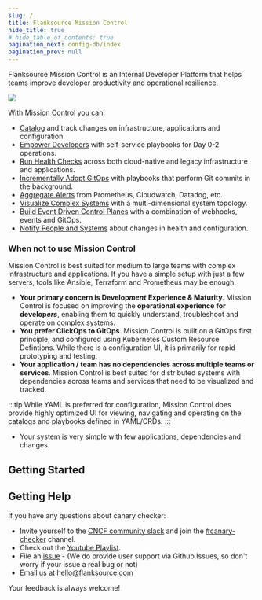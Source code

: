 ```yaml
---
slug: /
title: Flanksource Mission Control
hide_title: true
# hide_table_of_contents: true
pagination_next: config-db/index
pagination_prev: null
---
```



Flanksource Mission Control is an Internal Developer Platform that helps teams improve developer productivity and operational resilience.

![](/img/how-it-works.svg)

With Mission Control you can:

* [Catalog](./config-db) and track changes on infrastructure, applications and configuration.
* [Empower Developers](./playbooks) with self-service playbooks for Day 0-2 operations.
* [Run Health Checks](./canary-checker) across both cloud-native and legacy infrastructure and applications.
* [Incrementally Adopt GitOps](./playbooks/actions/gitops) with playbooks that perform Git commits in the background.
* [Aggregate Alerts](./canary-checker/probes) from Prometheus, Cloudwatch, Datadog, etc.
* [Visualize Complex Systems](./topology/overview) with a multi-dimensional system topology.
* [Build Event Driven Control Planes](./playbooks/actions/gitops) with a combination of webhooks, events and GitOps.
* [Notify People and Systems](./notifications/overview) about changes in health and configuration.


### When not to use Mission Control

Mission Control is best suited for medium to large teams with complex infrastructure and applications. If you have a simple setup with just a few servers, tools like Ansible, Terraform and Prometheus may be enough.

* **Your primary concern is Develop**_**ment**_ **Experience & Maturity**. Mission Control is focused on improving the **operational experience for develop*ers***, enabling them to quickly understand, troubleshoot and operate on complex systems.
* **You prefer ClickOps to GitOps**. Mission Control is built on a GitOps first principle, and configured using Kubernetes Custom Resource Defintions. While there is a configuration UI, it is primarily for rapid prototyping and testing.
* **Your application / team has no dependencies across multiple teams or services**. Mission Control is best suited for distributed systems with dependencies across teams and services that need to be visualized and tracked.

:::tip
While YAML is preferred for configuration, Mission Control does provide highly optimized UI for viewing, navigating and operating on the catalogs and playbooks defined in YAML/CRDs.
:::

* Your system is very simple with few applications, dependencies and changes.


## Getting Started




## Getting Help

If you have any questions about canary checker:

* Invite yourself to the [CNCF community slack](https://slack.cncf.io/) and join the [#canary-checker](https://cloud-native.slack.com/messages/canary-checker/) channel.
* Check out the [Youtube Playlist](https://www.youtube.com/playlist?list=PLz4F_KggvA58D6krlw433TNr8qMbu1aIU).
* File an [issue](https://github.com/flanksource/mission-control/issues/new) - (We do provide user support via Github Issues, so don't worry  if your issue a real bug or not)
* Email us at [hello@flanksource.com](mailto:hello@flanksource.com)

Your feedback is always welcome!
